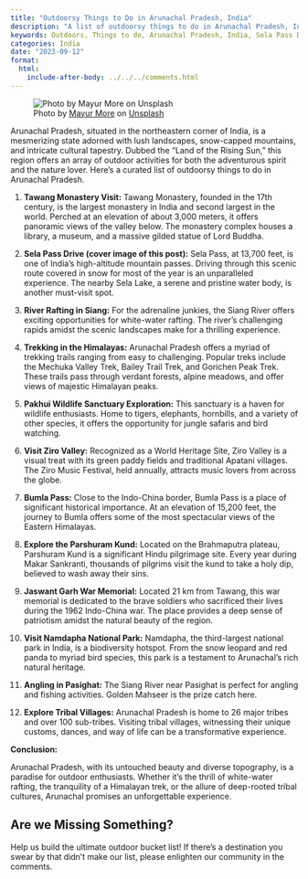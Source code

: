 ```yaml
---
title: "Outdoorsy Things to Do in Arunachal Pradesh, India"
description: "A list of outdoorsy things to do in Arunachal Pradesh, India."
keywords: Outdoors, Things to do, Arunachal Pradesh, India, Sela Pass Drive
categories: India
date: "2023-09-12"
format:
  html:
    include-after-body: ../../../comments.html
---
```


![Photo by <a href="https://unsplash.com/@mayur_more?utm_source=unsplash&utm_medium=referral&utm_content=creditCopyText">Mayur More</a> on <a href="https://unsplash.com/photos/_VmyPQFsj5s?utm_source=unsplash&utm_medium=referral&utm_content=creditCopyText">Unsplash</a>](https://images.unsplash.com/photo-1626761627604-f27d98885f4b?ixlib=rb-4.0.3&ixid=M3wxMjA3fDB8MHxwaG90by1wYWdlfHx8fGVufDB8fHx8fA%3D%3D&auto=format&fit=crop&w=2940&q=80){fig-alt="A photo of of Sela Pass, Arunachal Pradesh." .preview-image}

Arunachal Pradesh, situated in the northeastern corner of India, is a mesmerizing state adorned with lush landscapes, snow-capped mountains, and intricate cultural tapestry. Dubbed the "Land of the Rising Sun," this region offers an array of outdoor activities for both the adventurous spirit and the nature lover. Here's a curated list of outdoorsy things to do in Arunachal Pradesh.

1. **Tawang Monastery Visit:** 
Tawang Monastery, founded in the 17th century, is the largest monastery in India and second largest in the world. Perched at an elevation of about 3,000 meters, it offers panoramic views of the valley below. The monastery complex houses a library, a museum, and a massive gilded statue of Lord Buddha.

2. **Sela Pass Drive (cover image of this post):** 
Sela Pass, at 13,700 feet, is one of India's high-altitude mountain passes. Driving through this scenic route covered in snow for most of the year is an unparalleled experience. The nearby Sela Lake, a serene and pristine water body, is another must-visit spot.

3. **River Rafting in Siang:** 
For the adrenaline junkies, the Siang River offers exciting opportunities for white-water rafting. The river's challenging rapids amidst the scenic landscapes make for a thrilling experience.

4. **Trekking in the Himalayas:** 
Arunachal Pradesh offers a myriad of trekking trails ranging from easy to challenging. Popular treks include the Mechuka Valley Trek, Bailey Trail Trek, and Gorichen Peak Trek. These trails pass through verdant forests, alpine meadows, and offer views of majestic Himalayan peaks.

5. **Pakhui Wildlife Sanctuary Exploration:** 
This sanctuary is a haven for wildlife enthusiasts. Home to tigers, elephants, hornbills, and a variety of other species, it offers the opportunity for jungle safaris and bird watching.

6. **Visit Ziro Valley:** 
Recognized as a World Heritage Site, Ziro Valley is a visual treat with its green paddy fields and traditional Apatani villages. The Ziro Music Festival, held annually, attracts music lovers from across the globe.

7. **Bumla Pass:** 
Close to the Indo-China border, Bumla Pass is a place of significant historical importance. At an elevation of 15,200 feet, the journey to Bumla offers some of the most spectacular views of the Eastern Himalayas.

8. **Explore the Parshuram Kund:** 
Located on the Brahmaputra plateau, Parshuram Kund is a significant Hindu pilgrimage site. Every year during Makar Sankranti, thousands of pilgrims visit the kund to take a holy dip, believed to wash away their sins.

9. **Jaswant Garh War Memorial:** 
Located 21 km from Tawang, this war memorial is dedicated to the brave soldiers who sacrificed their lives during the 1962 Indo-China war. The place provides a deep sense of patriotism amidst the natural beauty of the region.

10. **Visit Namdapha National Park:** 
Namdapha, the third-largest national park in India, is a biodiversity hotspot. From the snow leopard and red panda to myriad bird species, this park is a testament to Arunachal's rich natural heritage.

11. **Angling in Pasighat:** 
The Siang River near Pasighat is perfect for angling and fishing activities. Golden Mahseer is the prize catch here.

12. **Explore Tribal Villages:** 
Arunachal Pradesh is home to 26 major tribes and over 100 sub-tribes. Visiting tribal villages, witnessing their unique customs, dances, and way of life can be a transformative experience.

**Conclusion:** 

Arunachal Pradesh, with its untouched beauty and diverse topography, is a paradise for outdoor enthusiasts. Whether it's the thrill of white-water rafting, the tranquility of a Himalayan trek, or the allure of deep-rooted tribal cultures, Arunachal promises an unforgettable experience.

::: callout-tip
## Are we Missing Something?
Help us build the ultimate outdoor bucket list! If there's a destination you swear by that didn't make our list, please enlighten our community in the comments.
:::
